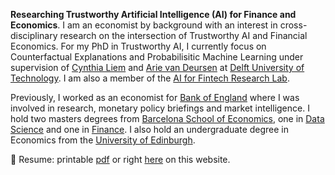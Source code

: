 **Researching Trustworthy Artificial Intelligence (AI) for Finance and Economics**. I am an economist by background with an interest in cross-disciplinary research on the intersection of Trustworthy AI and Financial Economics. For my PhD in Trustworthy AI, I currently focus on Counterfactual Explanations and Probabilisitic Machine Learning under supervision of [Cynthia Liem](https://www.cynthialiem.com){target="_blank"} and [Arie van Deursen](https://avandeursen.com/){target="_blank"} at [Delft University of Technology](https://tudelft.nl/){target="_blank"}. I am also a member of the [AI for Fintech Research Lab](https://se.ewi.tudelft.nl/ai4fintech/index.html){target="_blank"}.

Previously, I worked as an economist for [Bank of England](https://www.bankofengland.co.uk){target="_blank"} where I was involved in research, monetary policy briefings and market intelligence. I hold two masters degrees from [Barcelona School of Economics](https://bse.eu){target="_blank"}, one in [Data Science](https://bse.eu/study/masters-programs/data-science-methodology){target="_blank"} and one in [Finance](https://bse.eu/study/masters-programs/finance){target="_blank"}. I also hold an undergraduate degree in Economics from the [University of Edinburgh](https://www.ed.ac.uk){target="_blank"}. 

📄 Resume: printable [pdf](/www/cv/cv.pdf){target="_blank"} or right [here](/www/cv/cv.html) on this website. 